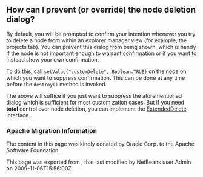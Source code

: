 <!--

    Licensed to the Apache Software Foundation (ASF) under one
    or more contributor license agreements.  See the NOTICE file
    distributed with this work for additional information
    regarding copyright ownership.  The ASF licenses this file
    to you under the Apache License, Version 2.0 (the
    "License"); you may not use this file except in compliance
    with the License.  You may obtain a copy of the License at

      http://www.apache.org/licenses/LICENSE-2.0

    Unless required by applicable law or agreed to in writing,
    software distributed under the License is distributed on an
    "AS IS" BASIS, WITHOUT WARRANTIES OR CONDITIONS OF ANY
    KIND, either express or implied.  See the License for the
    specific language governing permissions and limitations
    under the License.

-->

==How can I prevent (or override) the node deletion dialog?==

By default, you will be prompted to confirm your intention whenever you try to delete a node from within an explorer manager view (for example, the projects tab).  You can prevent this dialog from being shown, which is handy if the node is not important enough to warrant confirmation or if you want to instead show your own confirmation.

To do this, call <tt>setValue("customDelete", Boolean.TRUE)</tt> on the node on which you want to suppress confirmation.  This can be done at any time before the <tt>destroy()</tt> method is invoked.

The above will suffice if you just want to suppress the aforementioned dialog which is sufficient for most customization cases.  But if you need '''total''' control over node deletion, you can implement the [http://bits.netbeans.org/dev/javadoc/org-openide-explorer/org/openide/explorer/ExtendedDelete.html ExtendedDelete] interface.

===Apache Migration Information===

The content in this page was kindly donated by Oracle Corp. to the
Apache Software Foundation.

This page was exported from , 
that last modified by NetBeans user Admin 
on 2009-11-06T15:56:00Z.

